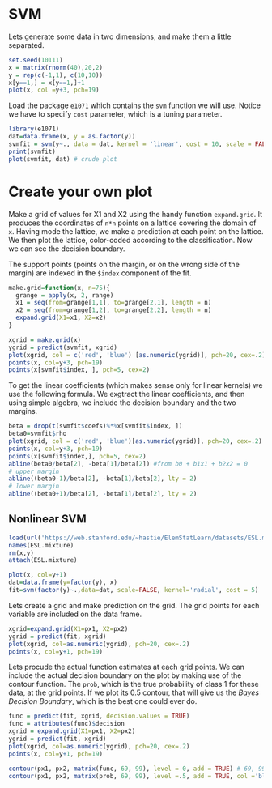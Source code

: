 SVM 
================================================
Lets generate some data in two dimensions, and make them a little separated.

```r
set.seed(10111)
x = matrix(rnorm(40),20,2)
y = rep(c(-1,1), c(10,10))
x[y==1,] = x[y==1,]+1
plot(x, col =y+3, pch=19)
```

Load the package `e1071` which contains the `svm` function we will use.
Notice we have to specify `cost` parameter, which is a tuning parameter. 

```r
library(e1071)
dat=data.frame(x, y = as.factor(y))
svmfit = svm(y~., data = dat, kernel = 'linear', cost = 10, scale = FALSE)
print(svmfit)
plot(svmfit, dat) # crude plot
```

# Create your own plot
Make a grid of values for X1 and X2 using the handy function `expand.grid`. It produces the coordinates of `n*n` points 
on a lattice covering the domain of `x`. Having mode the lattice, we make a prediction at each point on the lattice. 
We then plot the lattice, color-coded according to the classification. Now we can see the decision boundary. 

The support points (points on the margin, or on the wrong side of the margin) are indexed in the `$index` component of the fit. 

```r
make.grid=function(x, n=75){
  grange = apply(x, 2, range)
  x1 = seq(from=grange[1,1], to=grange[2,1], length = n)
  x2 = seq(from=grange[1,2], to=grange[2,2], length = n)
  expand.grid(X1=x1, X2=x2)
}

xgrid = make.grid(x)
ygrid = predict(svmfit, xgrid)
plot(xgrid, col = c('red', 'blue') [as.numeric(ygrid)], pch=20, cex=.2)
points(x, col=y+3, pch=19)
points(x[svmfit$index, ], pch=5, cex=2)
```

To get the linear coefficients (which makes sense only for linear kernels) we use the following formula.
We exgtract the linear coefficients, and then using simple algebra, we include the decision boundary and the two margins. 
```r
beta = drop(t(svmfit$coefs)%*%x[svmfit$index, ])
beta0=svmfit$rho
plot(xgrid, col = c('red', 'blue')[as.numeric(ygrid)], pch=20, cex=.2)
points(x, col=y+3, pch=19)
points(x[svmfit$index,], pch=5, cex=2)
abline(beta0/beta[2], -beta[1]/beta[2]) #from b0 + b1x1 + b2x2 = 0
# upper margin 
abline((beta0-1)/beta[2], -beta[1]/beta[2], lty = 2)
# lower margin
abline((beta0+1)/beta[2], -beta[1]/beta[2], lty = 2)

```

Nonlinear SVM
-------------
```r
load(url('https://web.stanford.edu/~hastie/ElemStatLearn/datasets/ESL.mixture.rda'))
names(ESL.mixture)
rm(x,y)
attach(ESL.mixture)
```

```r
plot(x, col=y+1)
dat=data.frame(y=factor(y), x)
fit=svm(factor(y)~.,data=dat, scale=FALSE, kernel='radial', cost = 5)
```
Lets create a grid and make prediction on the grid. The grid points for each variable are included on the data frame. 
```r
xgrid=expand.grid(X1=px1, X2=px2)
ygrid = predict(fit, xgrid)
plot(xgrid, col=as.numeric(ygrid), pch=20, cex=.2)
points(x, col=y+1, pch=19)
```

Lets procude the actual function estimates at each grid points. We can include the actual decision boundary on the plot by making use of the contour function. The `prob`, which is the true probability of class 1 for these data, at the grid points. 
If we plot its 0.5 contour, that will give us the _Bayes Decision Boundary_, which is the best one could ever do. 

```r
func = predict(fit, xgrid, decision.values = TRUE)
func = attributes(func)$decision
xgrid = expand.grid(X1=px1, X2=px2)
ygrid = predict(fit, xgrid)
plot(xgrid, col=as.numeric(ygrid), pch=20, cex=.2)
points(x, col=y+1, pch=19)

contour(px1, px2, matrix(func, 69, 99), level = 0, add = TRUE) # 69, 99 dimension of px1, px2
contour(px1, px2, matrix(prob, 69, 99), level =.5, add = TRUE, col ='blue')
```

